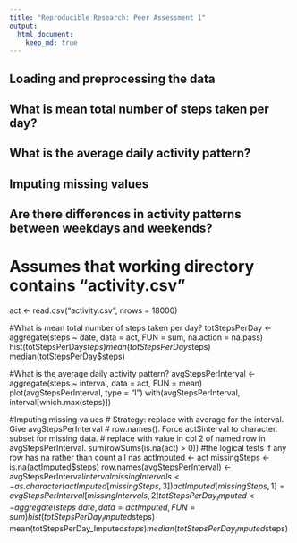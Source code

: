```yaml
---
title: "Reproducible Research: Peer Assessment 1"
output: 
  html_document:
    keep_md: true
---
```



## Loading and preprocessing the data



## What is mean total number of steps taken per day?



## What is the average daily activity pattern?



## Imputing missing values



## Are there differences in activity patterns between weekdays and weekends?

# Assumes that working directory contains "activity.csv"
act <- read.csv("activity.csv", nrows = 18000)

#What is mean total number of steps taken per day?
totStepsPerDay <- aggregate(steps ~ date, data = act, FUN = sum, na.action = na.pass)
hist(totStepsPerDay$steps)
mean(totStepsPerDay$steps)
median(totStepsPerDay$steps)

#What is the average daily activity pattern?
avgStepsPerInterval <- aggregate(steps ~ interval, data = act, FUN = mean)
plot(avgStepsPerInterval, type = "l")
with(avgStepsPerInterval, interval[which.max(steps)])

#Imputing missing values
# Strategy: replace with average for the interval. Give avgStepsPerInterval
# row.names(). Force act$interval to character. subset for missing data.
# replace with value in col 2 of named row in avgStepsPerInterval.
sum(rowSums(is.na(act) > 0)) #the logical tests if any row has na rather than count all nas
actImputed <- act
missingSteps <- is.na(actImputed$steps)
row.names(avgStepsPerInterval) <- avgStepsPerInterval$interval
missingIntervals <- as.character(actImputed[missingSteps,3])
actImputed[missingSteps,1] = avgStepsPerInterval[missingIntervals,2]
totStepsPerDay_Imputed <- aggregate(steps ~ date, data = actImputed, FUN = sum)
hist(totStepsPerDay_Imputed$steps)
mean(totStepsPerDay_Imputed$steps)
median(totStepsPerDay_Imputed$steps)